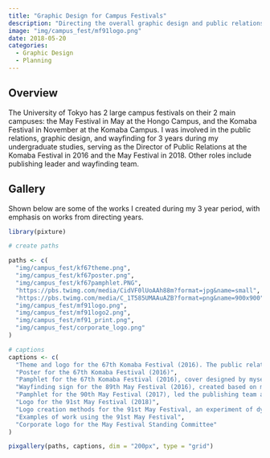 ```yaml
---
title: "Graphic Design for Campus Festivals"
description: "Directing the overall graphic design and public relations at campus festivals at the University of Tokyo."
image: "img/campus_fest/mf91logo.png"
date: 2018-05-20
categories:
  - Graphic Design
  - Planning
---
```


## Overview

The University of Tokyo has 2 large campus festivals on their 2 main campuses: the May Festival in May at the Hongo Campus, and the Komaba Festival in November at the Komaba Campus. I was involved in the public relations, graphic design, and wayfinding for 3 years during my undergraduate studies, serving as the Director of Public Relations at the Komaba Festival in 2016 and the May Festival in 2018. Other roles include publishing leader and wayfinding team.

## Gallery

Shown below are some of the works I created during my 3 year period, with emphasis on works from directing years.

```r

library(pixture)

# create paths

paths <- c(
  "img/campus_fest/kf67theme.png",
  "img/campus_fest/kf67poster.png",
  "img/campus_fest/kf67pamphlet.PNG",
  "https://pbs.twimg.com/media/CidVF0lUoAAh88m?format=jpg&name=small",
  "https://pbs.twimg.com/media/C_1T585UMAAuAZB?format=png&name=900x900",
  "img/campus_fest/mf91logo.png",
  "img/campus_fest/mf91logo2.png",
  "img/campus_fest/mf91_print.png",
  "img/campus_fest/corporate_logo.png"
)

# captions
captions <- c(
  "Theme and logo for the 67th Komaba Festival (2016). The public relations team of 50+ people have created desings based on this logo.",
  "Poster for the 67th Komaba Festival (2016)",
  "Pamphlet for the 67th Komaba Festival (2016), cover designed by myself",
  "Wayfinding sign for the 89th May Festival (2016), created based on my team's campus wayfinding plan",
  "Pamphlet for the 90th May Festival (2017), led the publishing team and cover designed by myself",
  "Logo for the 91st May Festival (2018)",
  "Logo creation methods for the 91st May Festival, an experiment of dynamic visual identity design using grids",
  "Examples of work using the 91st May Festival",
  "Corporate logo for the May Festival Standing Committee"
)

pixgallery(paths, captions, dim = "200px", type = "grid")

```



